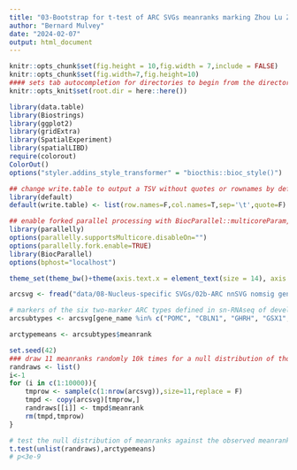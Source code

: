 ```yaml
---
title: "03-Bootstrap for t-test of ARC SVGs meanranks marking Zhou Lu Zhao Fetal HYP ARC types"
author: "Bernard Mulvey"
date: "2024-02-07"
output: html_document
---
```


```r
knitr::opts_chunk$set(fig.height = 10,fig.width = 7,include = FALSE)
knitr::opts_chunk$set(fig.width=7,fig.height=10)
#### sets tab autocompletion for directories to begin from the directory containing the .Rproj session, instead of the script's directory if different
knitr::opts_knit$set(root.dir = here::here())

library(data.table)
library(Biostrings)
library(ggplot2)
library(gridExtra)
library(SpatialExperiment)
library(spatialLIBD)
require(colorout)
ColorOut()
options("styler.addins_style_transformer" = "biocthis::bioc_style()")

## change write.table to output a TSV without quotes or rownames by default
library(default)
default(write.table) <- list(row.names=F,col.names=T,sep='\t',quote=F)

## enable forked parallel processing with BiocParallel::multicoreParam, future::, etc
library(parallelly)
options(parallelly.supportsMulticore.disableOn="")
options(parallelly.fork.enable=TRUE)
library(BiocParallel)
options(bphost="localhost")

theme_set(theme_bw()+theme(axis.text.x = element_text(size = 14), axis.title.x = element_text(size = 16), axis.text.y = element_text(size = 14), axis.title.y = element_text(size =16), plot.title = element_text(size = 20,hjust=0.5), strip.text = element_text(size=18), legend.text = element_text(size=10), legend.title = element_text(size=11,hjust=0.5)))
```

```r
arcsvg <- fread("data/08-Nucleus-specific SVGs/02b-ARC nnSVG nomsig genes and ranks per sample.txt")

# markers of the six two-marker ARC types defined in sn-RNAseq of developing human hypothalamus (POMC marked two of these for 11 total)
arcsubtypes <- arcsvg[gene_name %in% c("POMC", "CBLN1", "GHRH", "GSX1", "SST", "PCP4", "TBX3", "KISS1", "TAC3", "NPY", "AGRP")]

arctypemeans <- arcsubtypes$meanrank

set.seed(42)
### draw 11 meanranks randomly 10k times for a null distribution of those values
randraws <- list()
i<-1
for (i in c(1:10000)){
    tmprow <- sample(c(1:nrow(arcsvg)),size=11,replace = F)
    tmpd <- copy(arcsvg)[tmprow,]
    randraws[[i]] <- tmpd$meanrank
    rm(tmpd,tmprow)
}

# test the null distribution of meanranks against the observed meanranks
t.test(unlist(randraws),arctypemeans)
# p<3e-9
```

